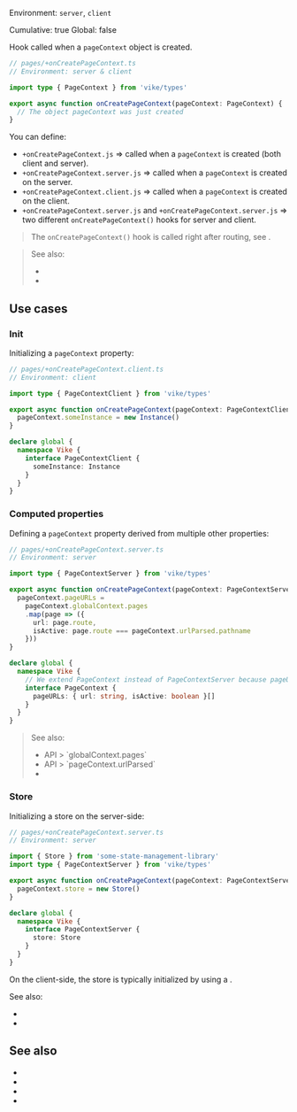 
Environment: `server`, `client`  
<Link href="/config#cumulative">Cumulative</Link>: true  
<Link href="/config#global">Global</Link>: false  

Hook called when a <Link href="/pageContext">`pageContext` object</Link> is created.

```ts
// pages/+onCreatePageContext.ts
// Environment: server & client

import type { PageContext } from 'vike/types'

export async function onCreatePageContext(pageContext: PageContext) {
  // The object pageContext was just created
}
```

You can define:
- `+onCreatePageContext.js` => called when a `pageContext` is created (both client and server).
- `+onCreatePageContext.server.js` => called when a `pageContext` is created on the server.
- `+onCreatePageContext.client.js` => called when a `pageContext` is created on the client.
- `+onCreatePageContext.server.js` and `+onCreatePageContext.server.js` => two different `onCreatePageContext()` hooks for server and client.

> The `onCreatePageContext()` hook is called right after <Link href="/routing">routing</Link>, see <Link href="/hooks#lifecycle" />.

> See also:
> - <Link href="/file-env" />
> - <Link href="/onCreateGlobalContext" />


## Use cases

### Init

Initializing a `pageContext` property:

```ts
// pages/+onCreatePageContext.client.ts
// Environment: client

import type { PageContextClient } from 'vike/types'

export async function onCreatePageContext(pageContext: PageContextClient) {
  pageContext.someInstance = new Instance()
}

declare global {
  namespace Vike {
    interface PageContextClient {
      someInstance: Instance
    }
  }
}
```

### Computed properties

Defining a `pageContext` property derived from multiple other properties:

```ts
// pages/+onCreatePageContext.server.ts
// Environment: server

import type { PageContextServer } from 'vike/types'

export async function onCreatePageContext(pageContext: PageContextServer) {
  pageContext.pageURLs =
    pageContext.globalContext.pages
    .map(page => ({
      url: page.route,
      isActive: page.route === pageContext.urlParsed.pathname
    }))
}

declare global {
  namespace Vike {
    // We extend PageContext instead of PageContextServer because pageURLs is passed to the client
    interface PageContext {
      pageURLs: { url: string, isActive: boolean }[]
    }
  }
}
```

> See also:
> - <Link href="/globalContext#pages">API > `globalContext.pages`</Link>
> - <Link href="/pageContext#urlParsed">API > `pageContext.urlParsed`</Link>
> - <Link href="/markdown#with-a-custom-setting-eager" doNotInferSectionTitle />

### Store

Initializing a <Link href="/store">store</Link> on the server-side:

```ts
// pages/+onCreatePageContext.server.ts
// Environment: server

import { Store } from 'some-state-management-library'
import type { PageContextServer } from 'vike/types'

export async function onCreatePageContext(pageContext: PageContextServer) {
  pageContext.store = new Store()
}

declare global {
  namespace Vike {
    interface PageContextServer {
      store: Store
    }
  }
}
```

On the client-side, the store is typically initialized by using a <Link href="/onCreateGlobalContext" noBreadcrumb/>.

See also:
 - <Link href="/onCreateGlobalContext#store" />
 - <Link href="/store#manual-integration" />

## See also

- <Link href="/pageContext" />
- <Link href="/onCreateGlobalContext" />
- <Link href="/hooks" />
- <Link href="/hooks#lifecycle" />
